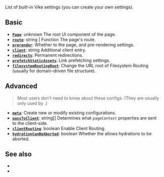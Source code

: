 
List of *built-in* Vike settings (you can <Link href="/meta">create your own settings</Link>).

## Basic

- [**`Page`**](/Page): <TextType>unknown</TextType> The root UI component of the page.
- [**`route`**](/routing): <TextType>string | Function</TextType> The page's route.
- [**`prerender`**](/prerender-config): Whether to <Link text="pre-render" href="/preredering" /> the page, and pre-rendering settings.
- [**`client`**](/client): <TextType>string</TextType> Additional client entry.
- [**`redirects`**](/redirects): Permanent redirections.
- [**`prefetchStaticAssets`**](/prefetchStaticAssets): Link prefetching settings.
- [**`filesystemRoutingRoot`**](/filesystemRoutingRoot): Change the URL root of Filesystem Routing (usually for <Link href="/file-structure#domain-driven">domain-driven file structure</Link>).

## Advanced

> Most users don't need to know about these configs. (They are usually only used by <Link href="/vike-packages" noBreadcrumb />.)

- [**`meta`**](/meta): Create new or modify existing configurations.
- [**`passToClient`**](/passToClient): <TextType>string[]</TextType> Determines what `pageContext` properties are sent to the client-side.
- [**`clientRouting`**](/clientRouting): <TextType>boolean</TextType> Enable Client Routing.
- [**`hydrationCanBeAborted`**](/hydrationCanBeAborted): <TextType>boolean</TextType>  Whether the <Link text="UI framework" href="/ui-framework" /> allows <Link href="/hydration">hydrations</Link> to be aborted.

## See also

 - <Link href="/hooks" />
 - <Link href="/config" />
